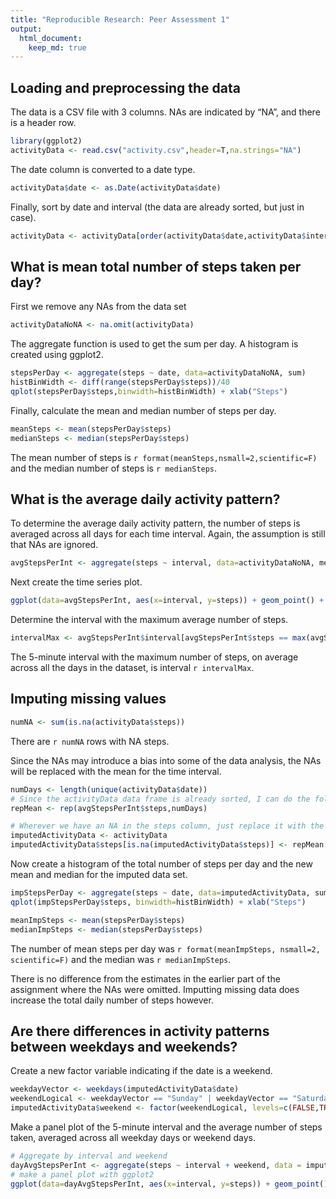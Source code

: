```yaml
---
title: "Reproducible Research: Peer Assessment 1"
output: 
  html_document:
    keep_md: true
---
```


## Loading and preprocessing the data

The data is a CSV file with 3 columns. NAs are indicated by "NA", and there is a header row.

```r
library(ggplot2)
activityData <- read.csv("activity.csv",header=T,na.strings="NA")
```

The date column is converted to a date type.

```r
activityData$date <- as.Date(activityData$date)
```

Finally, sort by date and interval (the data are already sorted, but just in case).
```r
activityData <- activityData[order(activityData$date,activityData$interval),]
```

## What is mean total number of steps taken per day?
First we remove any NAs from the data set
```r
activityDataNoNA <- na.omit(activityData)
```

The aggregate function is used to get the sum per day. A histogram is created using ggplot2.
```r
stepsPerDay <- aggregate(steps ~ date, data=activityDataNoNA, sum)
histBinWidth <- diff(range(stepsPerDay$steps))/40
qplot(stepsPerDay$steps,binwidth=histBinWidth) + xlab("Steps")
```

Finally, calculate the mean and median number of steps per day.
```r
meanSteps <- mean(stepsPerDay$steps)
medianSteps <- median(stepsPerDay$steps)
```
The mean number of steps is `r format(meanSteps,nsmall=2,scientific=F)` and the median number of steps is `r medianSteps`.

## What is the average daily activity pattern?
To determine the average daily activity pattern, the number of steps is averaged across all days for each time interval. Again, the assumption is still that NAs are ignored.
```r
avgStepsPerInt <- aggregate(steps ~ interval, data=activityDataNoNA, mean)
```

Next create the time series plot.

```r
ggplot(data=avgStepsPerInt, aes(x=interval, y=steps)) + geom_point() + geom_line() + xlab("Interval") + ylab("Average number of steps")
```

Determine the interval with the maximum average number of steps.

```r
intervalMax <- avgStepsPerInt$interval[avgStepsPerInt$steps == max(avgStepsPerInt$steps)]
```

The 5-minute interval with the maximum number of steps, on average across all the days in the dataset, is interval `r intervalMax`.

## Imputing missing values
```r
numNA <- sum(is.na(activityData$steps))
```

There are `r numNA` rows with NA steps.

Since the NAs may introduce a bias into some of the data analysis, the NAs will be replaced with the mean for the time interval.

```r
numDays <- length(unique(activityData$date))
# Since the activityData data frame is already sorted, I can do the following
repMean <- rep(avgStepsPerInt$steps,numDays)

# Wherever we have an NA in the steps column, just replace it with the corresponding row of repMean
imputedActivityData <- activityData
imputedActivityData$steps[is.na(imputedActivityData$steps)] <- repMean[is.na(imputedActivityData$steps)]
```

Now create a histogram of the total number of steps per day and the new mean and median for the imputed data set.
```r
impStepsPerDay <- aggregate(steps ~ date, data=imputedActivityData, sum)
qplot(impStepsPerDay$steps, binwidth=histBinWidth) + xlab("Steps")

meanImpSteps <- mean(stepsPerDay$steps)
medianImpSteps <- median(stepsPerDay$steps)
```

The number of mean steps per day was `r format(meanImpSteps, nsmall=2, scientific=F)` and the median was `r medianImpSteps`.

There is no difference from the estimates in the earlier part of the assignment where the NAs were omitted. Imputting missing data does increase the total daily number of steps however.

## Are there differences in activity patterns between weekdays and weekends?

Create a new factor variable indicating if the date is a weekend.
```r
weekdayVector <- weekdays(imputedActivityData$date)
weekendLogical <- weekdayVector == "Sunday" | weekdayVector == "Saturday"
imputedActivityData$weekend <- factor(weekendLogical, levels=c(FALSE,TRUE),labels=c("weekday","weekend"))
```

Make a panel plot of the 5-minute interval and the average number of steps taken, averaged across all weekday days or weekend days.

```r
# Aggregate by interval and weekend
dayAvgStepsPerInt <- aggregate(steps ~ interval + weekend, data = imputedActivityData,mean)
# make a panel plot with ggplot2
ggplot(data=dayAvgStepsPerInt, aes(x=interval, y=steps)) + geom_point() + geom_line() + facet_wrap(~weekend,ncol=1) + xlab("Interval") + ylab("Average number of steps")
```